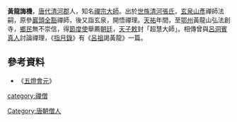 {{no footnotes|time=2017-08-05T12:07:57+00:00}}
{{中国禅宗}}
'''黃龍誨機'''，[[唐代|唐代]][[清河郡|清河郡]]人，知名[[禪宗|禪宗]][[大師|大師]]。出於[[世族|世族]][[清河張氏|清河張氏]]，[[玄泉山彥|玄泉山彥]]禪師法嗣，原參[[巖頭全豁|巖頭全豁]]禪師，後又詣玄泉，開悟禪理。[[天祐_(唐朝)|天祐]]年間，至[[鄂州|鄂州]]黃龍山弘法創寺，[[鄉民|鄉民]]無不崇信，得[[節度使|節度使]]舉薦[[朝廷|朝廷]]，[[天子|天子]][[敕|敕]]封「超慧大師」。相傳曾與[[呂洞賓|呂洞賓]][[真人|真人]]討論禪理，《[[指月錄|指月錄]]》有《[[呂祖|呂祖]]謁黃龍》一篇。

==參考資料==
*《[[五燈會元|五燈會元]]》

{{佛教人物小作品}}
{{禅宗}}
[[Category:唐朝僧人|Category:唐朝僧人]]
[[category:禪僧|category:禪僧]]